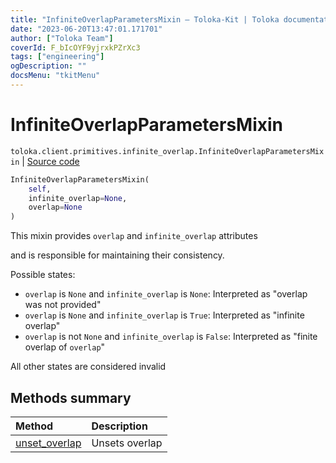 ```yaml
---
title: "InfiniteOverlapParametersMixin — Toloka-Kit | Toloka documentation"
date: "2023-06-20T13:47:01.171701"
author: ["Toloka Team"]
coverId: F_bIcOYF9yjrxkPZrXc3
tags: ["engineering"]
ogDescription: ""
docsMenu: "tkitMenu"
---
```


# InfiniteOverlapParametersMixin

`toloka.client.primitives.infinite_overlap.InfiniteOverlapParametersMixin` | [Source code](https://github.com/Toloka/toloka-kit/blob/v1.2.0/src/client/primitives/infinite_overlap.py#L6)

```python
InfiniteOverlapParametersMixin(
    self,
    infinite_overlap=None,
    overlap=None
)
```

This mixin provides `overlap` and `infinite_overlap` attributes

and is responsible for maintaining their consistency.

Possible states:
* `overlap` is `None` and `infinite_overlap` is `None`:
    Interpreted as "overlap was not provided"
* `overlap` is `None` and `infinite_overlap` is `True`:
    Interpreted as "infinite overlap"
* `overlap` is not `None` and `infinite_overlap` is `False`:
    Interpreted as "finite overlap of `overlap`"

All other states are considered invalid

## Methods summary

| Method | Description |
| :------| :-----------|
[unset_overlap](/docs/toloka-kit/reference/toloka.client.primitives.infinite_overlap.InfiniteOverlapParametersMixin.unset_overlap)| Unsets overlap